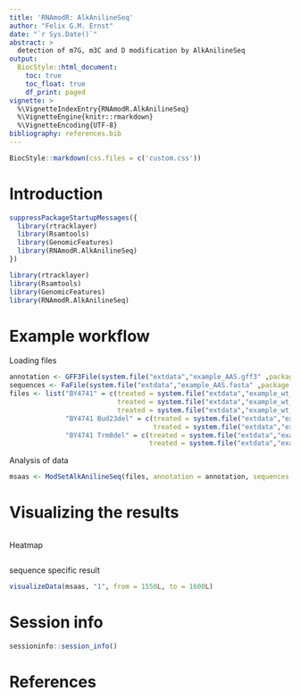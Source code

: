 ```yaml
---
title: 'RNAmodR: AlkAnilineSeq'
author: "Felix G.M. Ernst"
date: "`r Sys.Date()`"
abstract: >
  detection of m7G, m3C and D modification by AlkAnilineSeq
output:
  BiocStyle::html_document:
    toc: true
    toc_float: true
    df_print: paged
vignette: >
  %\VignetteIndexEntry{RNAmodR.AlkAnilineSeq}
  %\VignetteEngine{knitr::rmarkdown}
  %\VignetteEncoding{UTF-8}
bibliography: references.bib
---
```


```r
BiocStyle::markdown(css.files = c('custom.css'))
```

# Introduction









```r
suppressPackageStartupMessages({
  library(rtracklayer)
  library(Rsamtools)
  library(GenomicFeatures)
  library(RNAmodR.AlkAnilineSeq)
})
```
```r
library(rtracklayer)
library(Rsamtools)
library(GenomicFeatures)
library(RNAmodR.AlkAnilineSeq)
```

# Example workflow

Loading files
```r
annotation <- GFF3File(system.file("extdata","example_AAS.gff3" ,package = "RNAmodR.Data"))
sequences <- FaFile(system.file("extdata","example_AAS.fasta" ,package = "RNAmodR.Data"))
files <- list("BY4741" = c(treated = system.file("extdata","example_wt_1.bam" ,package = "RNAmodR.Data"),
                           treated = system.file("extdata","example_wt_2.bam" ,package = "RNAmodR.Data"),
                           treated = system.file("extdata","example_wt_3.bam" ,package = "RNAmodR.Data")),
              "BY4741 Bud23del" = c(treated = system.file("extdata","example_Bud23_1.bam" ,package = "RNAmodR.Data"),
                                    treated = system.file("extdata","example_Bud23_2.bam" ,package = "RNAmodR.Data")),
              "BY4741 Trm8del" = c(treated = system.file("extdata","example_Trm8_1.bam" ,package = "RNAmodR.Data"),
                                   treated = system.file("extdata","example_Trm8_2.bam" ,package = "RNAmodR.Data")))
```

Analysis of data

```r
msaas <- ModSetAlkAnilineSeq(files, annotation = annotation, sequences = sequences)
```

# Visualizing the results

```r

```

Heatmap

```r

```

sequence specific result

```r
visualizeData(msaas, "1", from = 1550L, to = 1600L)
```

# Session info

```r
sessioninfo::session_info()
```

# References

